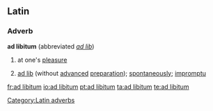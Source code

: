 {{wikipedia}}
==Latin==

===Adverb===
'''ad libitum'''  (abbreviated ''[[ad lib]]'')

# {{music|lang=la}} at one's [[pleasure]]
# [[ad lib]] (without [[advance]]d [[preparation]]); [[spontaneously]]; [[impromptu]]

[[Category:Latin adverbs]]

[[fr:ad libitum]]
[[io:ad libitum]]
[[pt:ad libitum]]
[[ta:ad libitum]]
[[te:ad libitum]]